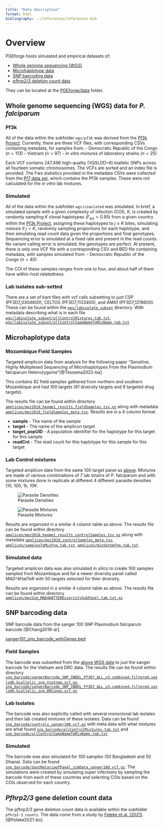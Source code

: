 ```yaml
---
title: "Data description"
format: html
bibliography: ../references/references.bib
---
```

# Overview
PGEforge hosts simulated and empirical datasets of:

- [Whole genome sequencing (WGS)](whole-genome-sequencing-wgs-data-for-p.-falciparum)
- [Microhaplotype data](#microhaplotype-data) 
- [SNP barcoding data](#snp-barcoding-data)
- [*pfhrp2/3* deletion count data](#pfhrp23-gene-deletion-count-data)

They can be located at the [PGEforge/data](https://github.com/mrc-ide/PGEforge/tree/main/data) folder. 

## Whole genome sequencing (WGS) data for *P. falciparum*

### Pf3k
All of the data within the subfolder `wgs/pf3k` was derived from the [Pf3k Project](https://www.malariagen.net/parasite/pf3k). Currently, there are three VCF files, with corresponding CSVs containing metadata, for samples from:
- Democratic Republic of the Congo ($n=113$)
- Vietnam ($n=97$)
- *In vitro* mixtures of laboratory strains ($n=25$)

Each VCF contains 247,496 high-quality (VQSLOD>6) biallelic SNPs across all fourteen somatic chromosomes. The VCFs are sorted and an index file is provided. The Fws statistics provided in the metadata CSVs were collected from the [Pf7 data set](https://www.malariagen.net/sites/default/files/Pf7_fws.txt), which contains the Pf3k samples. These were not calculated for the *in vitro* lab mixtures.

### Simulated
All of the data within the subfolder `wgs/simulated` was simulated. In brief, a simulated sample with a given complexity of infection (COI), $K$, is created by randomly sampling $K$ clonal haplotypes ($F_{ws} > 0.95$) from a given country within the [Pf3k Project](https://www.malariagen.net/parasite/pf3k), assigning these haplotypes to $j \leq K$ bites, simulating meiosis if $j < K$, randomly sampling proportions for each haplotype, and then simulating read count data given the proportions and final genotypes. Sequencing error is simulated at a fixed rate and present in the read counts. No variant calling error is simulated; the genotypes are perfect. At present, there is only one VCF file with a corresponding CSV and BED file containing metadata, with samples simulated from:
- Democratic Republic of the Congo ($n=40$)

The COI of these samples ranges from one to four, and about half of them have within-host relatedness.


### Lab isolates sub-setted 
There are a set of bam files with vcf calls subsetting to just CSP (PF3D7_0304600), CELTOS (PF3D7_1133400), and AMA1 (PF3D7_1216600). These can be found within the [`wgs/labisolate_subset`](https://github.com/mrc-ide/PGEforge/tree/main/data/wgs/labisolate_subset) directory. With metadata describing what is in each file [`wgs/labisolate_subset/allControlMixtures.tab.txt`](https://github.com/mrc-ide/PGEforge/tree/main/data/wgs/labisolate_subset/allControlMixtures.tab.txt), [`wgs/labisolate_subset/allControlSampNameToMixName.tab.txt`](https://github.com/mrc-ide/PGEforge/tree/main/data/wgs/labisolate_subset/allControlSampNameToMixName.tab.txt)


## Microhaplotype data

### Mozambique Field Samples 

Targeted amplicon data from analysis for the following paper "Sensitive, Highly Multiplexed Sequencing of Microhaplotypes From the Plasmodium falciparum Heterozygome"[@Tessema2022-ba]

This contains 82 field samples gathered from northern and southern Mozambique and had 100 targets (91 diversity targets and 9 targeted drug targets). 

The results file can be found within directory [`amplicon/moz2018_heome1_results_fieldSamples.tsv.gz`](https://github.com/mrc-ide/PGEforge/tree/main/data/amplicon/moz2018_heome1_results_fieldSamples.tsv.gz) along with metadata [`amplicon/moz2018_fieldSamples_meta.tsv`](https://github.com/mrc-ide/PGEforge/tree/main/data/amplicon/moz2018_fieldSamples_meta.tsv). Results are in a 4 column format. 

*  **sample** - The name of the sample  
*  **target** - The name of the amplicon target  
*  **target_popUID** - A population identifier for the haplotype for this target for this sample  
*  **readCnt** - The read count for this haplotype for this sample for this target  

### Lab Control mixtures 

Targeted amplicon data from the same 100 target panel as [above](#mozambique-field-samples). Mixtures are made of various combinations of 7 lab strains of P. falciparum and with some mixtures done in replicate at different 4 different parasite densities (10, 100, 1k, 10K. 

![Parasite Densities](img/moz2018_fieldSamples_parasiteDensities.png)

![Parasite Mixtures](img/moz2018_fieldSamples_parasiteMixtures.png)

Results are organized in a similar 4 column table as above. The results file can be found within directory [`amplicon/moz2018_heome1_results_controlSamples.tsv.gz`](https://github.com/mrc-ide/PGEforge/tree/main/data/amplicon/moz2018_heome1_results_controlSamples.tsv.gz) along with metadata [`amplicon/moz2018_controlSamples_meta.tsv`](https://github.com/mrc-ide/PGEforge/tree/main/data/amplicon/moz2018_controlSamples_meta.tsv), [`amplicon/samplesToMixFnp.tab.txt`](https://github.com/mrc-ide/PGEforge/tree/main/data/amplicon/samplesToMixFnp.tab.txt), [`amplicon/mixSetUpFnp.tab.txt`](https://github.com/mrc-ide/PGEforge/tree/main/data/amplicon/mixSetUpFnp.tab.txt). 

### Simulated data  

Targeted amplicon data was also simulated *in silico* to create 100 samples sampled from Mozambique and for a newer diversity panel called MAD^4HatTeR with 50 targets selected for thier diversity. 

Results are organized in a similar 4 column table as above. The results file can be found within directory [`amplicon/mozSim_MAD4HATTERDiversitySubPanel.tab.txt.gz`](https://github.com/mrc-ide/PGEforge/tree/main/data/amplicon/mozSim_MAD4HATTERDiversitySubPanel.tab.txt.gz)


## SNP barcoding data

SNP barcode data from the sanger 100 SNP Plasmodium falciparum barcode [@Chang2019-ar]. 

[sanger101_snp_barcode_withGenes.bed](https://github.com/mrc-ide/PGEforge/tree/main/data/snp_barcode/sanger101_snp_barcode_withGenes.bed)  

### Field Samples  

The barcode was subsetted from the [above WGS data](#pf3k) to just the sanger barcode for the Vietnam and DRC data. The results file can be found within directory [`snp_barcode/sangerBarcode_SNP_INDEL_Pf3D7_ALL_v3.combined.filtered.vqslod6.biallelic_snp.Vietnam.vcf.gz`](https://github.com/mrc-ide/PGEforge/tree/main/data/snp_barcode/sangerBarcode_SNP_INDEL_Pf3D7_ALL_v3.combined.filtered.vqslod6.biallelic_snp.Vietnam.vcf.gz), [`snp_barcode/sangerBarcode_SNP_INDEL_Pf3D7_ALL_v3.combined.filtered.vqslod6.biallelic_snp.DRCongo.vcf.gz`](https://github.com/mrc-ide/PGEforge/tree/main/data/snp_barcode/sangerBarcode_SNP_INDEL_Pf3D7_ALL_v3.combined.filtered.vqslod6.biallelic_snp.DRCongo.vcf.gz)

### Lab Isolates  

The barcode was also explicitly called with several monoclonal lab isolates and then lab created mixtures of these isolates. Data can be found [`snp_barcode/controls_sanger100.vcf.gz`](https://github.com/mrc-ide/PGEforge/tree/main/data/snp_barcode/controls_sanger100.vcf.gz) with meta data with what mixtures are what found [`snp_barcode/allControlMixtures.tab.txt`](https://github.com/mrc-ide/PGEforge/tree/main/data/snp_barcode/allControlMixtures.tab.txt) and [`snp_barcode/allControlSampNameToMixName.tab.txt`](https://github.com/mrc-ide/PGEforge/tree/main/data/snp_barcode/allControlSampNameToMixName.tab.txt)

### Simulated  

The barcode was also simulated for 100 samples (50 Bangladesh and 50 Ghana). Data can be found [`snp_barcode/SpotMalariapfPanel_simData_sanger100.vcf.gz`](https://github.com/mrc-ide/PGEforge/tree/main/data/snp_barcode/SpotMalariapfPanel_simData_sanger100.vcf.gz). The simulations were created by simulating super infections by sampling the barcode from each of these countries and selecting COIs based on the COIs observed for each country. 


## *Pfhrp2/3* gene deletion count data
The *pfhrp2/3* gene deletion count data is available within the subfolder `pfhrp2-3_counts`. The data come from a study by [Feleke et al. (2021)](https://doi.org/10.1038/s41564-021-00962-4).[@Feleke2021-bo] 
